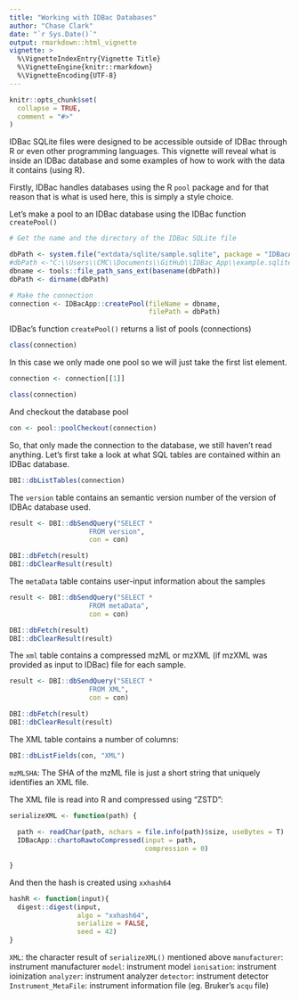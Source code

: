 ```yaml
---
title: "Working with IDBac Databases"
author: "Chase Clark"
date: "`r Sys.Date()`"
output: rmarkdown::html_vignette
vignette: >
  %\VignetteIndexEntry{Vignette Title}
  %\VignetteEngine{knitr::rmarkdown}
  %\VignetteEncoding{UTF-8}
---
```


```r
knitr::opts_chunk$set(
  collapse = TRUE,
  comment = "#>"
)
```


IDBac SQLite files were designed to be accessible outside of IDBac through R or even other programming languages. This vignette will reveal what is inside an IDBac database and some examples of how to work with the data it contains (using R). 


Firstly, IDBac handles databases using the R `pool` package and for that reason that is what is used here, this is simply a style choice. 

Let's make a pool to an IDBac database using the IDBac function `createPool()`

```r
# Get the name and the directory of the IDBac SQLite file

dbPath <- system.file("extdata/sqlite/sample.sqlite", package = "IDBacApp")
#dbPath <-"C:\\Users\\CMC\\Documents\\GitHub\\IDBac_App\\example.sqlite"
dbname <- tools::file_path_sans_ext(basename(dbPath))
dbPath <- dirname(dbPath)

# Make the connection
connection <- IDBacApp::createPool(fileName = dbname,
                                   filePath = dbPath)

```

IDBac's function `createPool()` returns a list of pools (connections)

```r
class(connection)
```

In this case we only made one pool so we will just take the first list element. 

```r
connection <- connection[[1]]

class(connection)
```
And checkout the database pool
```r
con <- pool::poolCheckout(connection)
```


So, that only made the connection to the database, we still haven't read anything. Let's first take a look at what SQL tables are contained within an IDBac database.

```r
DBI::dbListTables(connection)
```

The `version` table contains an semantic version number of the version of IDBAc database used.

```r
result <- DBI::dbSendQuery("SELECT * 
                    FROM version",
                    con = con)

DBI::dbFetch(result)
DBI::dbClearResult(result)
```


The `metaData` table contains user-input information about the samples
```r
result <- DBI::dbSendQuery("SELECT * 
                    FROM metaData",
                    con = con)

DBI::dbFetch(result)
DBI::dbClearResult(result)

```


The `xml` table contains a compressed mzML or mzXML (if mzXML was provided as input to IDBac) file for each sample.

```r
result <- DBI::dbSendQuery("SELECT * 
                    FROM XML",
                    con = con)

DBI::dbFetch(result)
DBI::dbClearResult(result)
```


The XML table contains a number of columns:

```r
DBI::dbListFields(con, "XML")
```

`mzMLSHA`: The SHA of the mzML file is just a short string that uniquely identifies an XML file.

The XML file is read into R and compressed using "ZSTD":
```r
serializeXML <- function(path) {
  
  path <- readChar(path, nchars = file.info(path)$size, useBytes = T)
  IDBacApp::chartoRawtoCompressed(input = path,
                                  compression = 0)
  
}
```

And then the hash is created using `xxhash64`
```r
hashR <- function(input){
  digest::digest(input, 
                 algo = "xxhash64",
                 serialize = FALSE,
                 seed = 42)
}
```



`XML`: the character result of `serializeXML()` mentioned above
`manufacturer`: instrument manufacturer
`model`: instrument model
`ionisation`: instrument ioinization
`analyzer`: instrument analyzer
`detector`: instrument detector
`Instrument_MetaFile`: instrument information file (eg. Bruker's `acqu` file)







